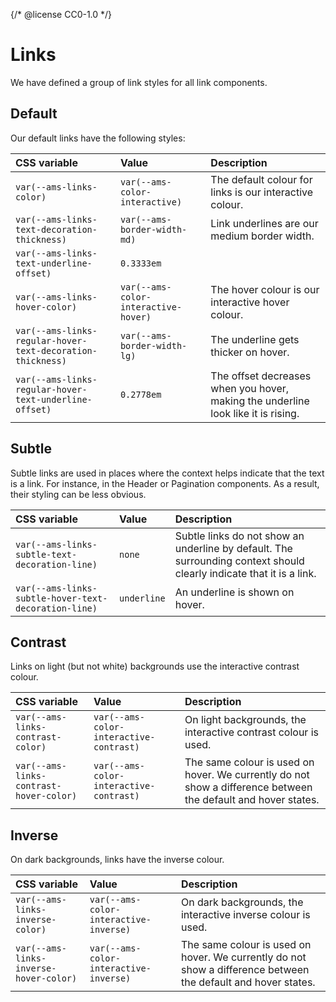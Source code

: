 {/* @license CC0-1.0 */}


<Meta title="Brand/Design Tokens/Links" />

# Links

We have defined a group of link styles for all link components.

## Default

Our default links have the following styles:

| CSS variable                                               | Value                                | Description                                                                       |
| :--------------------------------------------------------- | :----------------------------------- | :-------------------------------------------------------------------------------- |
| `var(--ams-links-color)`                                   | `var(--ams-color-interactive)`       | The default colour for links is our interactive colour.                           |
| `var(--ams-links-text-decoration-thickness)`               | `var(--ams-border-width-md)`         | Link underlines are our medium border width.                                      |
| `var(--ams-links-text-underline-offset)`                   | `0.3333em`                           |                                                                                   |
| `var(--ams-links-hover-color)`                             | `var(--ams-color-interactive-hover)` | The hover colour is our interactive hover colour.                                 |
| `var(--ams-links-regular-hover-text-decoration-thickness)` | `var(--ams-border-width-lg)`         | The underline gets thicker on hover.                                              |
| `var(--ams-links-regular-hover-text-underline-offset)`     | `0.2778em`                           | The offset decreases when you hover, making the underline look like it is rising. |

## Subtle

Subtle links are used in places where the context helps indicate that the text is a link.
For instance, in the Header or Pagination components.
As a result, their styling can be less obvious.

| CSS variable                                         | Value       | Description                                                                                                          |
| :--------------------------------------------------- | :---------- | :------------------------------------------------------------------------------------------------------------------- |
| `var(--ams-links-subtle-text-decoration-line)`       | `none`      | Subtle links do not show an underline by default. The surrounding context should clearly indicate that it is a link. |
| `var(--ams-links-subtle-hover-text-decoration-line)` | `underline` | An underline is shown on hover.                                                                                      |

## Contrast

Links on light (but not white) backgrounds use the interactive contrast colour.

| CSS variable                            | Value                                   | Description                                                                                                   |
| :-------------------------------------- | :-------------------------------------- | :------------------------------------------------------------------------------------------------------------ |
| `var(--ams-links-contrast-color)`       | `var(--ams-color-interactive-contrast)` | On light backgrounds, the interactive contrast colour is used.                                                |
| `var(--ams-links-contrast-hover-color)` | `var(--ams-color-interactive-contrast)` | The same colour is used on hover. We currently do not show a difference between the default and hover states. |

## Inverse

On dark backgrounds, links have the inverse colour.

| CSS variable                           | Value                                  | Description                                                                                                   |
| :------------------------------------- | :------------------------------------- | :------------------------------------------------------------------------------------------------------------ |
| `var(--ams-links-inverse-color)`       | `var(--ams-color-interactive-inverse)` | On dark backgrounds, the interactive inverse colour is used.                                                  |
| `var(--ams-links-inverse-hover-color)` | `var(--ams-color-interactive-inverse)` | The same colour is used on hover. We currently do not show a difference between the default and hover states. |
